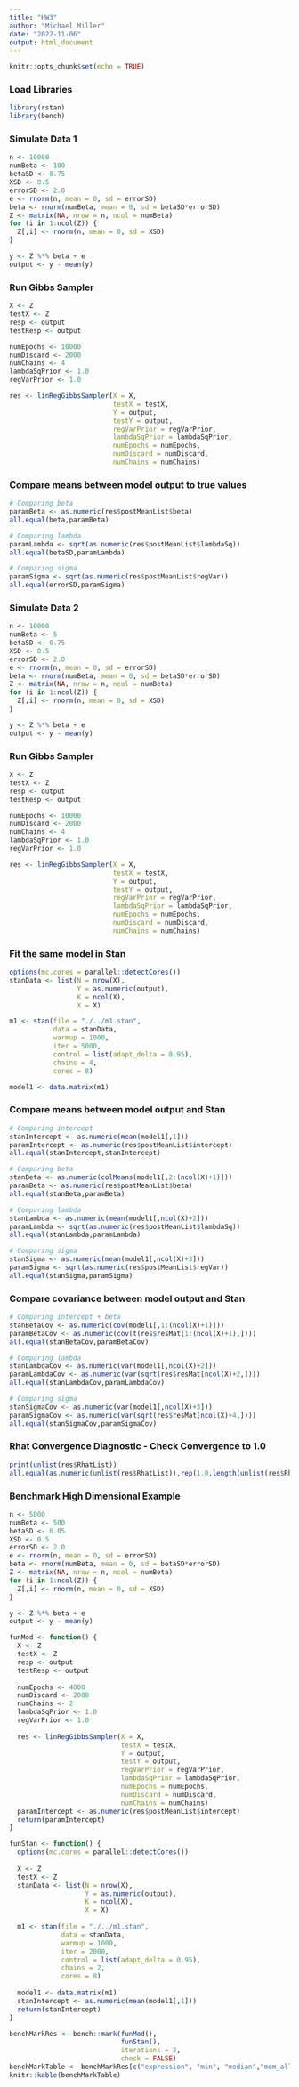 ---
title: "HW3"
author: "Michael Miller"
date: "2022-11-06"
output: html_document
---

```{r setup, include=FALSE}
knitr::opts_chunk$set(echo = TRUE)
```

### Load Libraries

```{r}
library(rstan)
library(bench)
```


### Simulate Data 1

```{r}
n <- 10000
numBeta <- 100
betaSD <- 0.75
XSD <- 0.5
errorSD <- 2.0
e <- rnorm(n, mean = 0, sd = errorSD)
beta <- rnorm(numBeta, mean = 0, sd = betaSD*errorSD)
Z <- matrix(NA, nrow = n, ncol = numBeta)
for (i in 1:ncol(Z)) {
  Z[,i] <- rnorm(n, mean = 0, sd = XSD)
}

y <- Z %*% beta + e
output <- y - mean(y)
```

### Run Gibbs Sampler

```{r}
X <- Z
testX <- Z
resp <- output
testResp <- output

numEpochs <- 10000
numDiscard <- 2000
numChains <- 4
lambdaSqPrior <- 1.0
regVarPrior <- 1.0

res <- linRegGibbsSampler(X = X,
                          testX = testX,
                          Y = output,
                          testY = output,
                          regVarPrior = regVarPrior,
                          lambdaSqPrior = lambdaSqPrior,
                          numEpochs = numEpochs,
                          numDiscard = numDiscard,
                          numChains = numChains)
```

### Compare means between model output to true values

```{r}
# Comparing beta
paramBeta <- as.numeric(res$postMeanList$beta)
all.equal(beta,paramBeta)

# Comparing lambda
paramLambda <- sqrt(as.numeric(res$postMeanList$lambdaSq))
all.equal(betaSD,paramLambda)

# Comparing sigma
paramSigma <- sqrt(as.numeric(res$postMeanList$regVar))
all.equal(errorSD,paramSigma)
```

### Simulate Data 2

```{r}
n <- 10000
numBeta <- 5
betaSD <- 0.75
XSD <- 0.5
errorSD <- 2.0
e <- rnorm(n, mean = 0, sd = errorSD)
beta <- rnorm(numBeta, mean = 0, sd = betaSD*errorSD)
Z <- matrix(NA, nrow = n, ncol = numBeta)
for (i in 1:ncol(Z)) {
  Z[,i] <- rnorm(n, mean = 0, sd = XSD)
}

y <- Z %*% beta + e
output <- y - mean(y)
```

### Run Gibbs Sampler

```{r}
X <- Z
testX <- Z
resp <- output
testResp <- output

numEpochs <- 10000
numDiscard <- 2000
numChains <- 4
lambdaSqPrior <- 1.0
regVarPrior <- 1.0

res <- linRegGibbsSampler(X = X,
                          testX = testX,
                          Y = output,
                          testY = output,
                          regVarPrior = regVarPrior,
                          lambdaSqPrior = lambdaSqPrior,
                          numEpochs = numEpochs,
                          numDiscard = numDiscard,
                          numChains = numChains)
```

### Fit the same model in Stan

```{r}
options(mc.cores = parallel::detectCores())
stanData <- list(N = nrow(X),
                 Y = as.numeric(output),
                 K = ncol(X),
                 X = X)

m1 <- stan(file = "./../m1.stan",
           data = stanData,
           warmup = 1000, 
           iter = 5000,
           control = list(adapt_delta = 0.95),
           chains = 4, 
           cores = 8)

model1 <- data.matrix(m1)
```

### Compare means between model output and Stan

```{r}
# Comparing intercept
stanIntercept <- as.numeric(mean(model1[,1]))
paramIntercept <- as.numeric(res$postMeanList$intercept)
all.equal(stanIntercept,stanIntercept)

# Comparing beta
stanBeta <- as.numeric(colMeans(model1[,2:(ncol(X)+1)]))
paramBeta <- as.numeric(res$postMeanList$beta)
all.equal(stanBeta,paramBeta)

# Comparing lambda
stanLambda <- as.numeric(mean(model1[,ncol(X)+2]))
paramLambda <- sqrt(as.numeric(res$postMeanList$lambdaSq))
all.equal(stanLambda,paramLambda)

# Comparing sigma
stanSigma <- as.numeric(mean(model1[,ncol(X)+3]))
paramSigma <- sqrt(as.numeric(res$postMeanList$regVar))
all.equal(stanSigma,paramSigma)
```

### Compare covariance between model output and Stan

```{r}
# Comparing intercept + beta
stanBetaCov <- as.numeric(cov(model1[,1:(ncol(X)+1)]))
paramBetaCov <- as.numeric(cov(t(res$resMat[1:(ncol(X)+1),])))
all.equal(stanBetaCov,paramBetaCov)

# Comparing lambda
stanLambdaCov <- as.numeric(var(model1[,ncol(X)+2]))
paramLambdaCov <- as.numeric(var(sqrt(res$resMat[ncol(X)+2,])))
all.equal(stanLambdaCov,paramLambdaCov)

# Comparing sigma
stanSigmaCov <- as.numeric(var(model1[,ncol(X)+3]))
paramSigmaCov <- as.numeric(var(sqrt(res$resMat[ncol(X)+4,])))
all.equal(stanSigmaCov,paramSigmaCov)
```

### Rhat Convergence Diagnostic - Check Convergence to 1.0

```{r}
print(unlist(res$RhatList))
all.equal(as.numeric(unlist(res$RhatList)),rep(1.0,length(unlist(res$RhatList))))
```


### Benchmark High Dimensional Example

```{r}
n <- 5000
numBeta <- 500
betaSD <- 0.05
XSD <- 0.5
errorSD <- 2.0
e <- rnorm(n, mean = 0, sd = errorSD)
beta <- rnorm(numBeta, mean = 0, sd = betaSD*errorSD)
Z <- matrix(NA, nrow = n, ncol = numBeta)
for (i in 1:ncol(Z)) {
  Z[,i] <- rnorm(n, mean = 0, sd = XSD)
}

y <- Z %*% beta + e
output <- y - mean(y)

funMod <- function() {
  X <- Z
  testX <- Z
  resp <- output
  testResp <- output
  
  numEpochs <- 4000
  numDiscard <- 2000
  numChains <- 2
  lambdaSqPrior <- 1.0
  regVarPrior <- 1.0
  
  res <- linRegGibbsSampler(X = X,
                            testX = testX,
                            Y = output,
                            testY = output,
                            regVarPrior = regVarPrior,
                            lambdaSqPrior = lambdaSqPrior,
                            numEpochs = numEpochs,
                            numDiscard = numDiscard,
                            numChains = numChains)
  paramIntercept <- as.numeric(res$postMeanList$intercept)
  return(paramIntercept)
}

funStan <- function() {
  options(mc.cores = parallel::detectCores())
  
  X <- Z
  testX <- Z
  stanData <- list(N = nrow(X),
                   Y = as.numeric(output),
                   K = ncol(X),
                   X = X)
  
  m1 <- stan(file = "./../m1.stan",
             data = stanData,
             warmup = 1000, 
             iter = 2000,
             control = list(adapt_delta = 0.95),
             chains = 2,
             cores = 8)
  
  model1 <- data.matrix(m1)
  stanIntercept <- as.numeric(mean(model1[,1]))
  return(stanIntercept)
}

benchMarkRes <- bench::mark(funMod(),
                            funStan(),
                            iterations = 2,
                            check = FALSE)
benchMarkTable <- benchMarkRes[c("expression", "min", "median","mem_alloc","n_gc")]
knitr::kable(benchMarkTable)
```















